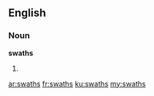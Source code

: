 ==English==

===Noun===
'''swaths'''

# {{plural of|[[swath]]}}

[[ar:swaths]]
[[fr:swaths]]
[[ku:swaths]]
[[my:swaths]]